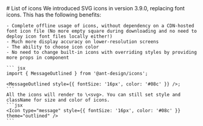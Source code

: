 

<Meta title="Icons" />

<div>
  <div className='sb-section-title'>
    # List of icons
    We introduced SVG icons in version 3.9.0, replacing font icons. This has the following benefits:

    - Complete offline usage of icons, without dependency on a CDN-hosted font icon file (No more empty square during downloading and no need to deploy icon font files locally either!)
    - Much more display accuracy on lower-resolution screens
    - The ability to choose icon color
    - No need to change built-in icons with overriding styles by providing more props in component

    ``` jsx
    import { MessageOutlined } from '@ant-design/icons';

    <MessageOutlined style={{ fontSize: '16px', color: '#08c' }} />;
    ```
    All the icons will render to \<svg>. You can still set style and className for size and color of icons.
    ```jsx
    <Icon type="message" style={{ fontSize: '16px', color: '#08c' }} theme="outlined" />
    ```
  </div>
</div>

<IconPage />